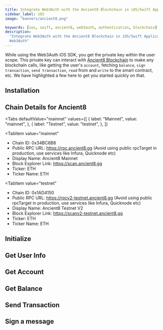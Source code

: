 ```yaml
---
title: Integrate Web3Auth with the Ancient8 Blockchain in iOS/Swift Applications
sidebar_label: iOS
image: "banners/ancient8.png"

keywords: [ios, swift, ancient8, web3auth, authentication, blockchain]
description:
  "Integrate Web3Auth with the Ancient8 Blockchain in iOS/Swift Applications | Documentation -
  Web3Auth"
---
```



<SEO
  title="Integrate Web3Auth with the Ancient8 Blockchain in iOS/Swift Applications"
  description="Integrate Web3Auth with the Ancient8 Blockchain in iOS/Swift Applications | Documentation - Web3Auth"
  image="https://web3auth.io/docs/banners/ancient8.png"
  slug="/connect-blockchain/evm/ancient8/ios"
/>

While using the Web3Auth iOS SDK, you get the private key within the user scope. This private key
can interact with [Ancient8 Blockchain](https://ancient8.gg) to make any blockchain calls, like
getting the user's `account`, fetching `balance`, `sign transaction`, `send transaction`, `read`
from and `write` to the smart contract, etc. We have highlighted a few here to get you started
quickly on that.

## Installation

<InstallationSnippet />

## Chain Details for Ancient8

<Tabs
 defaultValue="mainnet"
  values={[
    { label: "Mainnet", value: "mainnet", },
    { label: "Testnet", value: "testnet", },
  ]}
>
<TabItem
  value="mainnet"
>

- Chain ID: 0x34BC6B8
- Public RPC URL: https://rpc.ancient8.gg (Avoid using public rpcTarget in production, use services
  like Infura, Quicknode etc)
- Display Name: Ancient8 Mainnet
- Block Explorer Link: https://scan.ancient8.gg
- Ticker: ETH
- Ticker Name: ETH

</TabItem>

<TabItem
  value="testnet"
>

- Chain ID: 0x1AD4150
- Public RPC URL: https://rpcv2-testnet.ancient8.gg (Avoid using public rpcTarget in production, use
  services like Infura, Quicknode etc)
- Display Name: Ancient8 Testnet V2
- Block Explorer Link: https://scanv2-testnet.ancient8.gg
- Ticker: ETH
- Ticker Name: ETH

</TabItem>
</Tabs>

## Initialize

<InitialisationSnippet />

## Get User Info

<UserInfoSnippet />

## Get Account

<GetAccountSnippet />

## Get Balance

<GetBalanceSnippet />

## Send Transaction

<SendTransactionSnippet />

## Sign a message

<SignMessageSnippet />
